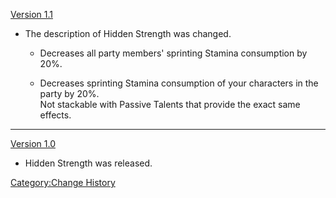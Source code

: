 [[Version 1.1]]
*The description of Hidden Strength was changed.
**{{Color|Old description:}} Decreases <span class="bg-highlight">all party members' sprinting Stamina consumption</span> by 20%.
**{{Color|New description:}} Decreases <span class="bg-highlight">sprinting Stamina consumption of your characters in the party</span> by 20%.<br /><span class="bg-highlight">Not stackable with Passive Talents that provide the exact same effects.</span>
----
[[Version 1.0]]
*Hidden Strength was released.
<noinclude>[[Category:Change History]]</noinclude>